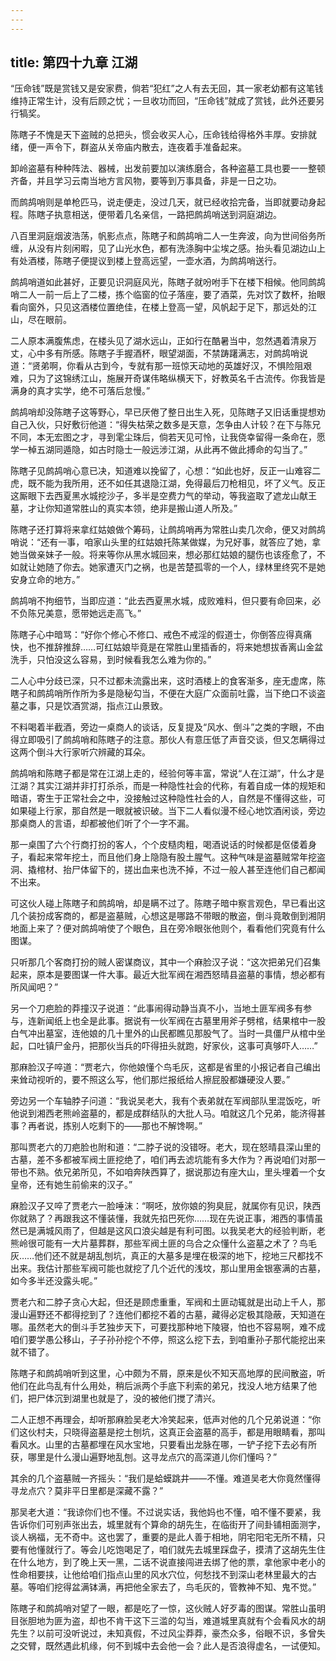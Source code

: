 ```yaml
---
---
---
```

title: 第四十九章 江湖
---




“压命钱”既是赏钱又是安家费，倘若“犯红”之人有去无回，其一家老幼都有这笔钱维持正常生计，没有后顾之忧；一旦收功而回，“压命钱”就成了赏钱，此外还要另行犒奖。

陈瞎子不愧是天下盗贼的总把头，惯会收买人心，压命钱给得格外丰厚。安排就绪，便一声令下，群盗从关帝庙内散去，连夜着手准备起来。

卸岭盗墓有种种阵法、器械，出发前要加以演练磨合，各种盗墓工具也要一一整顿齐备，并且学习云南当地方言风物，要等到万事具备，非是一日之功。

而鹧鸪哨则是单枪匹马，说走便走，没过几天，就已经收拾完备，当即就要动身起程。陈瞎子执意相送，便带着几名亲信，一路把鹧鸪哨送到洞庭湖边。

八百里洞庭烟波浩荡，帆影点点，陈瞎子和鹧鸪哨二人一生奔波，向为世间俗务所缠，从没有片刻闲暇，见了山光水色，都有洗涤胸中尘埃之感。抬头看见湖边山上有处酒楼，陈瞎子便提议到楼上登高远望，一壶水酒，为鹧鸪哨送行。

鹧鸪哨道如此甚好，正要见识洞庭风光，陈瞎子就吩咐手下在楼下相候。他同鹧鸪哨二人一前一后上了二楼，拣个临窗的位子落座，要了酒菜，先对饮了数杯，抬眼看向窗外，只见这酒楼位置绝佳，在楼上登高一望，风帆起于足下，那远处的江山，尽在眼前。

二人原本满腹焦虑，在楼头见了湖水远山，正如行在酷暑当中，忽然遇着清泉万丈，心中多有所感。陈瞎子手握酒杯，眼望湖面，不禁踌躇满志，对鹧鸪哨说道：“贤弟啊，你看从古到今，专就有那一班惊天动地的英雄好汉，不惧险阻艰难，只为了这锦绣江山，施展开奇谋伟略纵横天下，好教英名千古流传。你我皆是满身的真才实学，绝不可落后怠慢。”

鹧鸪哨却没陈瞎子这等野心，早已厌倦了整日出生入死，见陈瞎子又旧话重提想劝自己入伙，只好敷衍他道：“得失枯荣之数多是天意，怎争由人计较？在下与陈兄不同，本无宏图之才，寻到雮尘珠后，倘若天见可怜，让我侥幸留得一条命在，愿学一棹五湖同遁隐，如古时隐士一般远涉江湖，从此再不做此搏命的勾当了。”

陈瞎子见鹧鸪哨心意已决，知道难以挽留了，心想：“如此也好，反正一山难容二虎，既不能为我所用，还不如任其退隐江湖，免得最后刀枪相见，坏了义气。反正这厮眼下去西夏黑水城挖沙子，多半是空费力气的举动，等我盗取了遮龙山献王墓，才让你知道常胜山的真实本领，绝非是搬山道人所及。”

陈瞎子还打算将来拿红姑娘做个筹码，让鹧鸪哨再为常胜山卖几次命，便又对鹧鸪哨说：“还有一事，咱家山头里的红姑娘托陈某做媒，为兄好事，就答应了她，拿她当做亲妹子一般。将来等你从黑水城回来，想必那红姑娘的腿伤也该痊愈了，不如就让她随了你去。她家遭灭门之祸，也是苦楚孤零的一个人，绿林里终究不是她安身立命的地方。”

鹧鸪哨不拘细节，当即应道：“此去西夏黑水城，成败难料，但只要有命回来，必不负陈兄美意，愿带她远走高飞。”

陈瞎子心中暗骂：“好你个修心不修口、戒色不戒淫的假道士，你倒答应得真痛快，也不推辞推辞……可红姑娘毕竟是在常胜山里插香的，将来她想拔香离山金盆洗手，只怕没这么容易，到时候看我怎么难为你的。”

二人心中分歧已深，只不过都未流露出来，这时酒楼上的食客渐多，座无虚席，陈瞎子和鹧鸪哨所作所为多是隐秘勾当，不便在大庭广众面前吐露，当下绝口不谈盗墓之事，只是饮酒赏湖，指点江山景致。

不料喝着半截酒，旁边一桌商人的谈话，反复提及“风水、倒斗”之类的字眼，不由得立即吸引了鹧鸪哨和陈瞎子的注意。那伙人有意压低了声音交谈，但又怎瞒得过这两个倒斗大行家听穴辨藏的耳朵。

鹧鸪哨和陈瞎子都是常在江湖上走的，经验何等丰富，常说“人在江湖”，什么才是江湖？其实江湖并非打打杀杀，而是一种隐性社会的代称，有着自成一体的规矩和暗语，寄生于正常社会之中，没接触过这种隐性社会的人，自然是不懂得这些，可如果碰上行家，那自然是一眼就被识破。当下二人看似漫不经心地饮酒闲谈，旁边那桌商人的言语，却都被他们听了个一字不漏。

那一桌围了六个行商打扮的客人，个个皮糙肉粗，喝酒说话的时候都是伛偻着身子，看起来常年挖土，而且他们身上隐隐有股土腥气。这种气味是盗墓贼常年挖盗洞、撬棺材、抬尸体留下的，搓出血来也洗不掉，不过一般人甚至连他们自己都闻不出来。

可这伙人碰上陈瞎子和鹧鸪哨，却是瞒不过了。陈瞎子暗中察言观色，早已看出这几个装扮成客商的，都是盗墓贼，心想这是哪路不带眼的散盗，倒斗竟敢倒到湘阴地面上来了？便对鹧鸪哨使了个眼色，且在旁冷眼张他则个，看看他们究竟有什么图谋。

只听那几个客商打扮的贼人密谋商议，其中一个麻脸汉子说：“这次把弟兄们召集起来，原本是要图谋一件大事。最近大批军阀在湘西怒晴县盗墓的事情，想必都有所风闻吧？”

另一个刀疤脸的莽撞汉子说道：“此事闹得动静当真不小，当地土匪军阀多有参与，连新闻纸上也全是此事。据说有一伙军阀在古墓里用斧子劈棺，结果棺中一股白气冲出墓室，连他娘的几十里外的山民都瞧见那股气了。当时一具僵尸从棺中坐起，口吐镇尸金丹，把那伙当兵的吓得扭头就跑，好家伙，这事可真够吓人……”

那麻脸汉子啐道：“贾老六，你他娘懂个鸟毛灰，这都是省里的小报记者自己编出来耸动视听的，要不照这么写，他们那烂报纸给人擦屁股都嫌硬没人要。”

旁边另一个车轴脖子问道：“我说吴老大，我有个表弟就在军阀部队里混饭吃，听他说到湘西老熊岭盗墓的，都是成群结队的大批人马。咱就这几个兄弟，能济得甚事？再者说，拣别人吃剩下的——那也不解馋啊。”

那叫贾老六的刀疤脸也附和道：“二脖子说的没错呀。老大，现在怒晴县深山里的古墓，差不多都被军阀土匪挖绝了，咱们再去滤坑能有多大作为？再说咱们对那一带也不熟。依兄弟所见，不如咱奔陕西算了，据说那边有座大山，里头埋着一个女皇帝，还有她生前偷来的汉子。”

麻脸汉子又啐了贾老六一脸唾沫：“啊呸，放你娘的狗臭屁，就属你有见识，陕西你就熟了？再跟我这不懂装懂，我就先掐巴死你……现在先说正事，湘西的事情虽然已是满城风雨了，但越是这风口浪尖越是有利可图。以我吴老大的经验判断，老熊岭很可能有一大片墓葬群，那些军阀土匪的乌合之众懂什么盗墓之术了？鸟毛灰……他们还不就是胡乱刨坑，真正的大墓多是埋在极深的地下，挖地三尺都找不出来。我估计那些军阀可能也就挖了几个近代的浅坟，那山里用金银塞满的古墓，如今多半还没露头呢。”

贾老六和二脖子贪心大起，但还是顾虑重重，军阀和土匪动辄就是出动上千人，那漫山遍野还不都得挖到了？连他们都挖不着的古墓，藏得必定极其隐蔽，天知道在哪。虽然老大的倒斗手艺独步天下，可要找那种地下陵寝，怕也不容易啊，难不成咱们要学愚公移山，子子孙孙挖个不停，照这么挖下去，到咱重孙子那代能挖出来就不错了。

陈瞎子和鹧鸪哨听到这里，心中颇为不屑，原来是伙不知天高地厚的民间散盗，听他们在此鸟乱有什么用处，稍后派两个手底下利索的弟兄，找没人地方结果了他们，把尸体沉到湖里也就是了，没的被他们搅了清兴。

二人正想不再理会，却听那麻脸吴老大冷笑起来，低声对他的几个兄弟说道：“你们这伙村夫，只晓得盗墓是挖土刨坑，这真正会盗墓的高手，都是用眼睛看，那叫看风水。山里的古墓都埋在风水宝地，只要看出龙脉在哪，一铲子挖下去必有所获，哪里是什么漫山遍野地乱刨。这寻龙点穴的高深道儿你们懂吗？”

其余的几个盗墓贼一齐摇头：“我们是蛤蟆跳井——不懂。难道吴老大你竟然懂得寻龙点穴？莫非平日里都是深藏不露？”

那吴老大道：“我谅你们也不懂。不过说实话，我他妈也不懂，咱不懂不要紧，我告诉你们可别声张出去，城里就有个算命的胡先生，在临街开了间卦铺相面测字，谈人祸福，无不奇中。这也罢了，重要的是此人善于相地，阴宅阳宅无所不精，只要有他懂就行了。等会儿吃饱喝足了，咱们就先去城里踩盘子，摸清了这胡先生住在什么地方，到了晚上天一黑，二话不说直接闯进去绑了他的票，拿他家中老小的性命相要挟，让他给咱们指点山里的风水穴位，何愁找不到深山老林里最大的古墓。等咱们挖得盆满钵满，再把他全家去了，鸟毛灰的，管教神不知、鬼不觉。”

陈瞎子和鹧鸪哨对望了一眼，都是吃了一惊，这伙贼人好歹毒的图谋。常胜山虽明目张胆地为匪为盗，却也不肯干这下三滥的勾当，难道城里真就有个会看风水的胡先生？以前可没听说过，未知真假，不过风尘莽莽，豪杰众多，俗眼不识，多曾失之交臂，既然遇此机缘，何不到城中去会他一会？此人是否浪得虚名，一试便知。